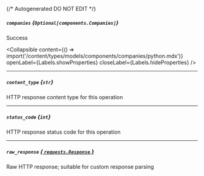 {/* Autogenerated DO NOT EDIT  */}

##### `companies` *{`Optional[components.Companies]`}*
Success

<Collapsible content={() => import('/content/types/models/components/companies/python.mdx')} openLabel={Labels.showProperties} closeLabel={Labels.hideProperties} />


---
##### `content_type` *{`str`}*
HTTP response content type for this operation

---
##### `status_code` *{`int`}*
HTTP response status code for this operation

---
##### `raw_response` [*{ `requests.Response` }*](https://requests.readthedocs.io/en/latest/api/#requests.Response)
Raw HTTP response; suitable for custom response parsing


